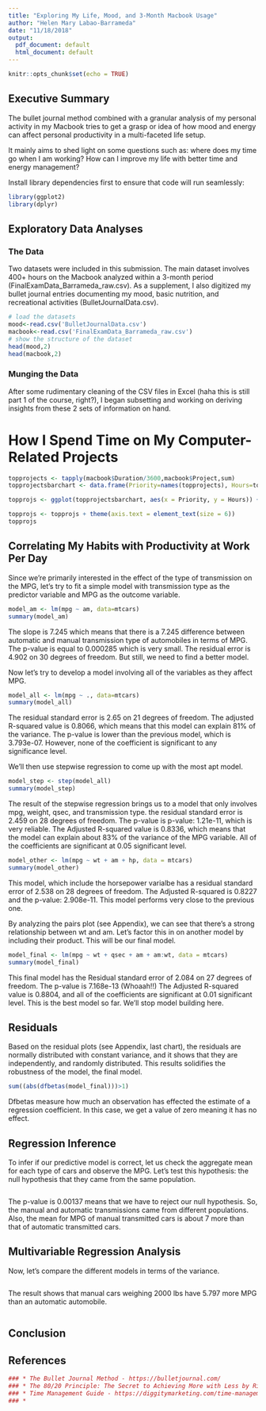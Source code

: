 ```yaml
---
title: "Exploring My Life, Mood, and 3-Month Macbook Usage"
author: "Helen Mary Labao-Barrameda"
date: "11/18/2018"
output:
  pdf_document: default
  html_document: default
---
```



```r
knitr::opts_chunk$set(echo = TRUE)
```
\begin{center}by Helen Mary Labao-Barrameda\end{center}

## Executive Summary
The bullet journal method combined with a granular analysis of my personal activity in my Macbook tries to get a grasp or idea of how mood and energy can affect personal productivity in a multi-faceted life setup.

It mainly aims to shed light on some questions such as: where does my time go when I am working? How can I improve my life with better time and energy management? 


Install library dependencies first to ensure that code will run seamlessly:
```r
library(ggplot2)
library(dplyr)
```

## Exploratory Data Analyses

### The Data

Two datasets were included in this submission. The main dataset involves 400+ hours on the Macbook analyzed within a 3-month period (FinalExamData_Barrameda_raw.csv). As a supplement, I also  digitized my bullet journal entries documenting my mood, basic nutrition, and recreational activities (BulletJournalData.csv). 

```r
# load the datasets
mood<-read.csv('BulletJournalData.csv')
macbook<-read.csv('FinalExamData_Barrameda_raw.csv')
# show the structure of the dataset
head(mood,2)
head(macbook,2)
```

### Munging the Data

After some rudimentary cleaning of the CSV files in Excel (haha this is still part 1 of the course, right?), I began subsetting and working on deriving insights from these 2 sets of information on hand. 

# How I Spend Time on My Computer-Related Projects
```r
topprojects <- tapply(macbook$Duration/3600,macbook$Project,sum)
topprojectsbarchart <- data.frame(Priority=names(topprojects), Hours=topprojects)

topprojs <- ggplot(topprojectsbarchart, aes(x = Priority, y = Hours)) + geom_col(colour= "pink", fill="blue", mapping=NULL,topprojectsbarchart,position="stack",width=NULL,na.rm=TRUE,show.legend=TRUE,inherit.aes=TRUE)

topprojs <- topprojs + theme(axis.text = element_text(size = 6)) 
topprojs
```


## 

## Correlating My Habits with Productivity at Work Per Day

Since we're primarily interested in the effect of the type of transmission on the MPG, let's try to fit a simple model with transmission type as the predictor variable and MPG as the outcome variable.
```r
model_am <- lm(mpg ~ am, data=mtcars)
summary(model_am)
```
The slope is 7.245 which means that there is a 7.245 difference between automatic and manual transmission type of automobiles in terms of MPG. The p-value is equal to 0.000285 which is very small. The residual error is 4.902 on 30 degrees of freedom. But still, we need to find a better model.

Now let's try to develop a model involving all of the variables as they affect MPG.

```r
model_all <- lm(mpg ~ ., data=mtcars)
summary(model_all)
```
The residual standard error is 2.65 on 21 degrees of freedom. The adjusted R-squared value is 0.8066, which means that this model can explain 81% of the variance. The p-value is lower than the previous model, which is 3.793e-07. However, none of the coefficient is significant to any significance level.

We'll then use stepwise regression to come up with the most apt model.

```r
model_step <- step(model_all)
summary(model_step)
```

The result of the stepwise regression brings us to a model that only involves mpg, weight, qsec, and transmission type. the residual standard error is 2.459 on 28 degrees of freedom. The p-value is p-value: 1.21e-11, which is very reliable. The Adjusted R-squared value is 0.8336, which means that the model can explain about 83% of the variance of the MPG variable. All of the coefficients are significant at 0.05 significant level.

```r
model_other <- lm(mpg ~ wt + am + hp, data = mtcars)
summary(model_other)
```

This model, which include the horsepower varialbe has a residual standard error of 2.538 on 28 degrees of freedom. 
The Adjusted R-squared is  0.8227 and the p-value: 2.908e-11. This model performs very close to the previous one. 

By analyzing the pairs plot (see Appendix), we can see that there's a strong relationship between wt and am. Let's factor this in on another model by including their product. This will be our final model.

```r
model_final <- lm(mpg ~ wt + qsec + am + am:wt, data = mtcars)
summary(model_final)
```
This final model has the Residual standard error of 2.084 on 27 degrees of freedom. The p-value is 7.168e-13 (Whoaah!!)
The Adjusted R-squared value is 0.8804, and all of the coefficients are significant at 0.01 significant level. This is the best model so far. We'll stop model building here.


## Residuals
Based on the residual plots (see Appendix, last chart), the residuals are normally distributed with constant variance, and it shows that they are independently, and randomly distributed. This results solidifies the robustness of the model, the final model.
```r

sum((abs(dfbetas(model_final)))>1)
```
Dfbetas measure how much an observation has effected the estimate of a regression coefficient. In this case, we get a value of zero meaning it has no effect.

## Regression Inference
To infer if our predictive model is correct, let us check the aggregate mean for each type of cars and observe the MPG. Let's test this hypothesis: the null hypothesis that they came from the same population.
```r

```
The p-value is 0.00137 means that  we  have to reject our null hypothesis. So, the manual and automatic transmissions came from different populations. Also, the mean for MPG of manual transmitted cars is about 7 more than that of automatic transmitted cars.

## Multivariable Regression Analysis
Now, let's compare the different models in terms of the variance.
```r

```
The result shows that  manual cars weighing 2000 lbs have 5.797 more MPG than an automatic automobile.

```r

```

## Conclusion




## References
```r
### * The Bullet Journal Method - https://bulletjournal.com/
### * The 80/20 Principle: The Secret to Achieving More with Less by Richard Koch
### * Time Management Guide - https://diggitymarketing.com/time-management-guide/
### * 

  
```
